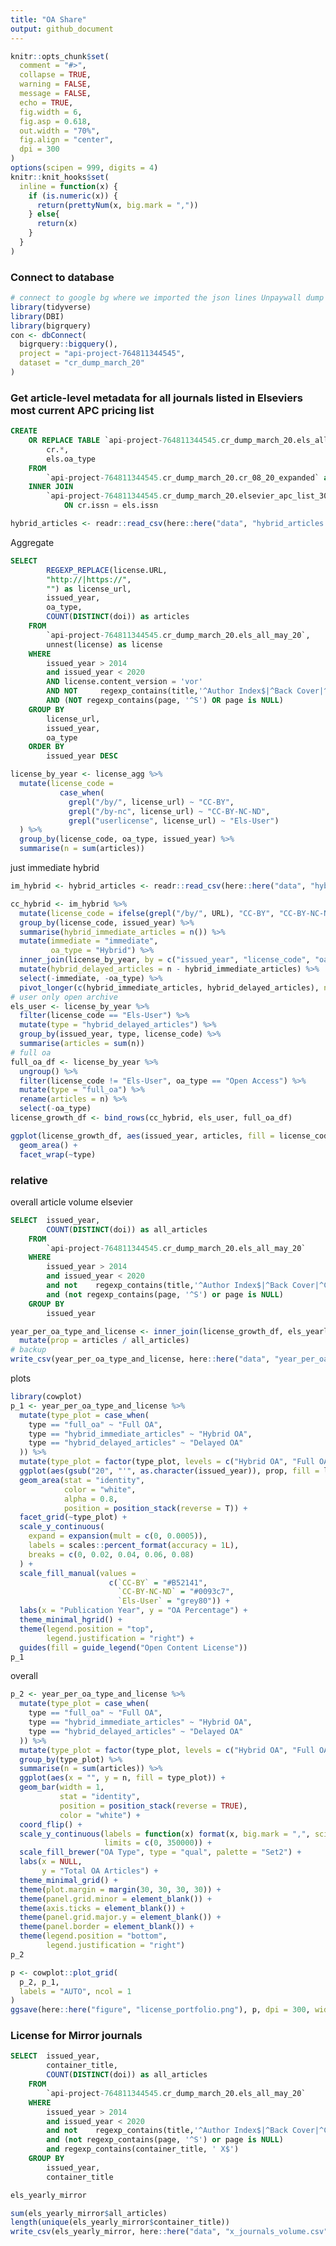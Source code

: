 ```yaml
---
title: "OA Share"
output: github_document
---
```


```r
knitr::opts_chunk$set(
  comment = "#>",
  collapse = TRUE,
  warning = FALSE,
  message = FALSE,
  echo = TRUE,
  fig.width = 6,
  fig.asp = 0.618,
  out.width = "70%",
  fig.align = "center",
  dpi = 300
)
options(scipen = 999, digits = 4)
knitr::knit_hooks$set(
  inline = function(x) {
    if (is.numeric(x)) {
      return(prettyNum(x, big.mark = ","))
    } else{
      return(x)
    }
  }
)
```

### Connect to database

```r
# connect to google bg where we imported the json lines Unpaywall dump
library(tidyverse)
library(DBI)
library(bigrquery)
con <- dbConnect(
  bigrquery::bigquery(),
  project = "api-project-764811344545",
  dataset = "cr_dump_march_20"
)
```

### Get article-level metadata for all journals listed in Elseviers most current APC pricing list

```sql
CREATE 
    OR REPLACE TABLE `api-project-764811344545.cr_dump_march_20.els_all_may_20` AS SELECT
        cr.*,
        els.oa_type 
    FROM
        `api-project-764811344545.cr_dump_march_20.cr_08_20_expanded` as cr 
    INNER JOIN
        `api-project-764811344545.cr_dump_march_20.elsevier_apc_list_30_May_20` as els 
            ON cr.issn = els.issn 
```


```r
hybrid_articles <- readr::read_csv(here::here("data", "hybrid_articles.csv"))
```




Aggregate 

```sql
SELECT
        REGEXP_REPLACE(license.URL,
        "http://|https://",
        "") as license_url,
        issued_year,
        oa_type,
        COUNT(DISTINCT(doi)) as articles 
    FROM
        `api-project-764811344545.cr_dump_march_20.els_all_may_20`,
        unnest(license) as license 
    WHERE
        issued_year > 2014 
        and issued_year < 2020 
        AND license.content_version = 'vor'         
        AND NOT     regexp_contains(title,'^Author Index$|^Back Cover|^Contents$|^Contents:|^Cover Image|^Cover Picture|^Editorial Board|^Front Cover|^Frontispiece|^Inside Back Cover|^Inside Cover|^Inside Front Cover|^Issue Information|^List of contents|^Masthead|^Title page|^Correction$|^Corrections to|^Corrections$|^Withdrawn')
        AND (NOT regexp_contains(page, '^S') OR page is NULL)
    GROUP BY
        license_url,
        issued_year,
        oa_type 
    ORDER BY
        issued_year DESC
```

```r
license_by_year <- license_agg %>%
  mutate(license_code =
           case_when(
             grepl("/by/", license_url) ~ "CC-BY",
             grepl("/by-nc", license_url) ~ "CC-BY-NC-ND",
             grepl("userlicense", license_url) ~ "Els-User")
  ) %>%
  group_by(license_code, oa_type, issued_year) %>%
  summarise(n = sum(articles))
```
just immediate hybrid

```r
im_hybrid <- hybrid_articles <- readr::read_csv(here::here("data", "hybrid_articles.csv"))

cc_hybrid <- im_hybrid %>%
  mutate(license_code = ifelse(grepl("/by/", URL), "CC-BY", "CC-BY-NC-ND")) %>%
  group_by(license_code, issued_year) %>%
  summarise(hybrid_immediate_articles = n()) %>%
  mutate(immediate = "immediate",
         oa_type = "Hybrid") %>%
  inner_join(license_by_year, by = c("issued_year", "license_code", "oa_type")) %>%
  mutate(hybrid_delayed_articles = n - hybrid_immediate_articles) %>%
  select(-immediate, -oa_type) %>%
  pivot_longer(c(hybrid_immediate_articles, hybrid_delayed_articles), names_to = "type", values_to = "articles")
# user only open archive
els_user <- license_by_year %>%
  filter(license_code == "Els-User") %>%
  mutate(type = "hybrid_delayed_articles") %>%
  group_by(issued_year, type, license_code) %>%
  summarise(articles = sum(n))
# full oa 
full_oa_df <- license_by_year %>%
  ungroup() %>%
  filter(license_code != "Els-User", oa_type == "Open Access") %>%
  mutate(type = "full_oa") %>%
  rename(articles = n) %>%
  select(-oa_type)
license_growth_df <- bind_rows(cc_hybrid, els_user, full_oa_df) 

ggplot(license_growth_df, aes(issued_year, articles, fill = license_code, group = license_code)) +
  geom_area() +
  facet_wrap(~type)
```

### relative 

overall article volume elsevier

```sql
SELECT  issued_year,
        COUNT(DISTINCT(doi)) as all_articles 
    FROM
        `api-project-764811344545.cr_dump_march_20.els_all_may_20`
    WHERE
        issued_year > 2014 
        and issued_year < 2020        
        and not    regexp_contains(title,'^Author Index$|^Back Cover|^Contents$|^Contents:|^Cover Image|^Cover Picture|^Editorial Board|^Front Cover|^Frontispiece|^Inside Back Cover|^Inside Cover|^Inside Front Cover|^Issue Information|^List of contents|^Masthead|^Title page|^Correction$|^Corrections to|^Corrections$|^Withdrawn')
        and (not regexp_contains(page, '^S') or page is NULL)
    GROUP BY
        issued_year

```

```r
year_per_oa_type_and_license <- inner_join(license_growth_df, els_yearly, by = "issued_year") %>%
  mutate(prop = articles / all_articles) 
# backup 
write_csv(year_per_oa_type_and_license, here::here("data", "year_per_oa_type_and_license.csv"))
```

plots

```r
library(cowplot)
p_1 <- year_per_oa_type_and_license %>%
  mutate(type_plot = case_when(
    type == "full_oa" ~ "Full OA",
    type == "hybrid_immediate_articles" ~ "Hybrid OA",
    type == "hybrid_delayed_articles" ~ "Delayed OA"
  )) %>% 
  mutate(type_plot = factor(type_plot, levels = c("Hybrid OA", "Full OA", "Delayed OA"))) %>%
  ggplot(aes(gsub("20", "'", as.character(issued_year)), prop, fill = license_code, group = license_code)) +
  geom_area(stat = "identity",
            color = "white",
            alpha = 0.8,
            position = position_stack(reverse = T)) +
  facet_grid(~type_plot) +
  scale_y_continuous(
    expand = expansion(mult = c(0, 0.0005)),
    labels = scales::percent_format(accuracy = 1L),
    breaks = c(0, 0.02, 0.04, 0.06, 0.08)
  ) +
  scale_fill_manual(values = 
                      c(`CC-BY` = "#B52141",
                        `CC-BY-NC-ND` = "#0093c7",
                        `Els-User` = "grey80")) +
  labs(x = "Publication Year", y = "OA Percentage") +
  theme_minimal_hgrid() +
  theme(legend.position = "top",
        legend.justification = "right") +
  guides(fill = guide_legend("Open Content License"))
p_1
```

overall

```r
p_2 <- year_per_oa_type_and_license %>%
  mutate(type_plot = case_when(
    type == "full_oa" ~ "Full OA",
    type == "hybrid_immediate_articles" ~ "Hybrid OA",
    type == "hybrid_delayed_articles" ~ "Delayed OA"
  )) %>% 
  mutate(type_plot = factor(type_plot, levels = c("Hybrid OA", "Full OA", "Delayed OA"))) %>%
  group_by(type_plot) %>%
  summarise(n = sum(articles)) %>%
  ggplot(aes(x = "", y = n, fill = type_plot)) +
  geom_bar(width = 1,
           stat = "identity",
           position = position_stack(reverse = TRUE),
           color = "white") +
  coord_flip() +
  scale_y_continuous(labels = function(x) format(x, big.mark = ",", scientific = FALSE),
                     limits = c(0, 350000)) +
  scale_fill_brewer("OA Type", type = "qual", palette = "Set2") +
  labs(x = NULL,
       y = "Total OA Articles") +
  theme_minimal_grid() +
  theme(plot.margin = margin(30, 30, 30, 30)) +
  theme(panel.grid.minor = element_blank()) +
  theme(axis.ticks = element_blank()) +
  theme(panel.grid.major.y = element_blank()) +
  theme(panel.border = element_blank()) +
  theme(legend.position = "bottom",
        legend.justification = "right")
p_2
```

```r
p <- cowplot::plot_grid(
  p_2, p_1,
  labels = "AUTO", ncol = 1
)
ggsave(here::here("figure", "license_portfolio.png"), p, dpi = 300, width = 6, height = 6)
```


### License for Mirror journals

```sql
SELECT  issued_year,
        container_title,
        COUNT(DISTINCT(doi)) as all_articles 
    FROM
        `api-project-764811344545.cr_dump_march_20.els_all_may_20`
    WHERE
        issued_year > 2014 
        and issued_year < 2020        
        and not    regexp_contains(title,'^Author Index$|^Back Cover|^Contents$|^Contents:|^Cover Image|^Cover Picture|^Editorial Board|^Front Cover|^Frontispiece|^Inside Back Cover|^Inside Cover|^Inside Front Cover|^Issue Information|^List of contents|^Masthead|^Title page|^Correction$|^Corrections to|^Corrections$|^Withdrawn')
        and (not regexp_contains(page, '^S') or page is NULL)
        and regexp_contains(container_title, ' X$')
    GROUP BY
        issued_year,
        container_title
```

```r
els_yearly_mirror
```

```r
sum(els_yearly_mirror$all_articles)
length(unique(els_yearly_mirror$container_title))
write_csv(els_yearly_mirror, here::here("data", "x_journals_volume.csv"))
```

